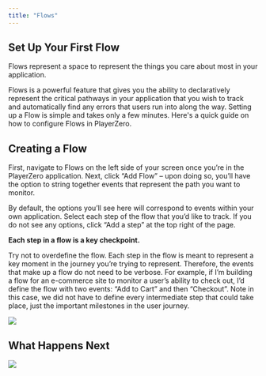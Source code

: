 ```yaml
---
title: "Flows"
---
```


## Set Up Your First Flow

Flows represent a space to represent the things you care about most in your application. 

Flows is a powerful feature that gives you the ability to declaratively represent the critical pathways in your application that you wish to track and automatically find any errors that users run into along the way. Setting up a Flow is simple and takes only a few minutes. Here's a quick guide on how to configure Flows in PlayerZero.

## Creating a Flow

First, navigate to Flows on the left side of your screen once you’re in the PlayerZero application. Next, click “Add Flow” – upon doing so, you’ll have the option to string together events that represent the path you want to monitor.

By default, the options you’ll see here will correspond to events within your own application. Select each step of the flow that you’d like to track. If you do not see any options, click “Add a step” at the top right of the page. 

<Info>

**Each step in a flow is a key checkpoint.**

Try not to overdefine the flow. Each step in the flow is meant to represent a key moment in the journey you’re trying to represent. Therefore, the events that make up a flow do not need to be verbose. For example, if I’m building a flow for an e-commerce site to monitor a user’s ability to check out, I’d define the flow with two events: “Add to Cart” and then “Checkout”. Note in this case, we did not have to define every intermediate step that could take place, just the important milestones in the user journey. 

</Info>

![](/images/flow-1.jpg)

## What Happens Next

![](/images/flow-2.jpg)
